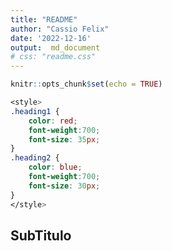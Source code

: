 ```yaml
---
title: "README"
author: "Cassio Felix"
date: '2022-12-16'
output:  md_document   
# css: "readme.css"
---
```


```r
knitr::opts_chunk$set(echo = TRUE)
```

```css
<style>
.heading1 {
    color: red;
    font-weight:700;
    font-size: 35px;
}
.heading2 {
    color: blue;
    font-weight:700;
    font-size: 30px;
}
</style>


```


## SubTitulo {#nextsteps .emphasized}
